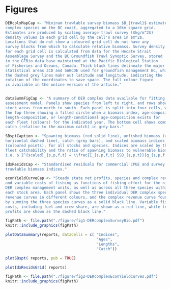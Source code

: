 \clearpage
# Figures



```r
DERcplxMapCap <- "Mininum trawlable survey biomass $B_{trawl}$ estimates for DER 
complex species on the BC coast, aggregated to a 10km square grid.
Estimates are produced by scaling average trawl survey ($kg/m^2$) 
density values in each grid cell by the cell's area in $m^2$. 
Locations that do not show a coloured grid cell do not have any 
survey blocks from which to calculate relative biomass. Survey density 
for each grid cell is calculated from data for the Hecate Strait 
Assemblage Survey and the BC Groundfish Trawl Synoptic Survey, stored 
in the GFBio data base maintained at the Pacific Biological Station 
of Fisheries and Oceans, Canada. Thick black lines delineate the major 
statistical areas 3CD and 5ABCDE used for groundfish management BC, while
the dashed grey lines makr out latitude and longitude, indicating the
rotation of the coordinates to save space. The full colour figure 
is available in the online version of the article."


dataSummFigCap <- "A summary of DER complex data available for fitting the 
assessment model. Panels show species from left to right, and rows show
stock areas from north to south. Each panel is split into four cells, with
the top three showing a filled circle when a biomass index, age-composition,
length-composition, or length-conditional age-composition exists for 
each fleet (colours) for the indicated year. The bottom cell shows commercial 
catch (relative to the maximum catch) in grey bars."

SBsptCaption <- "Spawning biomass (red solid line), unfished biomass (red 
horizontal dashed line), catch (grey bars), and scaled biomass indices 
(coloured points), for all stocks and species. Indices are scaled by the 
fleet catchability and the ratio of spawning biomass to vulnerable biomass, 
i.e. $ I^{scaled}_{s,p,f,t} = \\frac{I_{s,p,f,t} SSB_{s,p,t}}{q_{s,p,f,t} B_{s,p,f,t}}$."

idxResidsCap <- "Standardised residuals for commercial CPUE and survey 
trawlable biomass indices."

econYieldCurveCap <- "Steady state net profits, species and complex revenue,
and variable costs of fishing as functions of fishing effort for the nine 
DER complex management units, as well as across all three species within 
each stock area. Each panel shows the three individual DER complex species 
revenue curves in different colours, and the complex revenue curve found 
by summing the three species curves as a solid black line. Variable fishing 
costs, including fuel and crew share, are shown as a red line, while total 
profits are shown as the dashed black line."
```

```r
figPath <- file.path("./figure/fig1-DERcomplexSurveyBio.pdf")
knitr::include_graphics(figPath)
```

\blandscape
```r
plotDataSummary(reports, dataCells = c( "Indices",
                                        "Ages",
                                        "Lengths",
                                        "Catch"))
```


```r
plotSBspt( reports, pub = TRUE)
```

```r
plotIdxResidsGrid( reports)
```


\elandscape

```r
figPath <- file.path("./figure/fig2-DERcomplexEconYieldCurves.pdf")
knitr::include_graphics(figPath)
```
